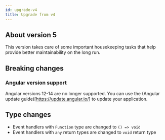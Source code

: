 ```yaml
---
id: upgrade-v4
title: Upgrade from v4
---
```


## About version 5

This version takes care of some important housekeeping tasks that help provide better maintainability on the long run.

## Breaking changes

### Angular version support

Angular versions 12-14 are no longer supported. You can use the (Angular update guide)[https://update.angular.io/] to update your application.

## Type changes

- Event handlers with `Function` type are changed to `() => void`
- Event handlers with `any` return types are changed to `void` return type
